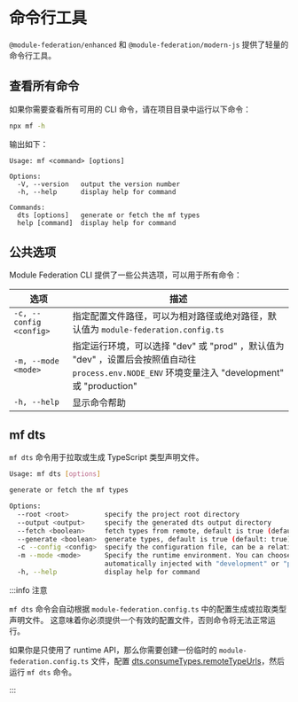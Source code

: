 # 命令行工具

`@module-federation/enhanced` 和 `@module-federation/modern-js` 提供了轻量的命令行工具。

## 查看所有命令

如果你需要查看所有可用的 CLI 命令，请在项目目录中运行以下命令：

```bash
npx mf -h
```

输出如下：

```text
Usage: mf <command> [options]

Options:
  -V, --version   output the version number
  -h, --help      display help for command

Commands:
  dts [options]   generate or fetch the mf types
  help [command]  display help for command
```

## 公共选项

Module Federation CLI 提供了一些公共选项，可以用于所有命令：

| 选项                       | 描述                                                                                                              |
| -------------------------- | ----------------------------------------------------------------------------------------------------------------- |
| `-c, --config <config>`    | 指定配置文件路径，可以为相对路径或绝对路径，默认值为 `module-federation.config.ts`      |
| `-m, --mode <mode>`        | 指定运行环境，可以选择 "dev" 或 "prod" ，默认值为 "dev" ，设置后会按照值自动往 `process.env.NODE_ENV` 环境变量注入  "development" 或 "production"   |
| `-h, --help`               | 显示命令帮助                                                                                                      |

## mf dts

`mf dts` 命令用于拉取或生成 TypeScript 类型声明文件。

```bash
Usage: mf dts [options]

generate or fetch the mf types

Options:
  --root <root>         specify the project root directory
  --output <output>     specify the generated dts output directory
  --fetch <boolean>     fetch types from remote, default is true (default: true)
  --generate <boolean>  generate types, default is true (default: true)
  -c --config <config>  specify the configuration file, can be a relative or absolute path
  -m --mode <mode>      Specify the runtime environment. You can choose "dev" or "prod". The default value is "dev". After setting, the process.env.NODE_ENV environment variable will be
                        automatically injected with "development" or "production" according to the value. (default: "dev")
  -h, --help            display help for command
```

:::info 注意

`mf dts` 命令会自动根据 `module-federation.config.ts` 中的配置生成或拉取类型声明文件。 这意味着你必须提供一个有效的配置文件，否则命令将无法正常运行。

如果你是只使用了 runtime API，那么你需要创建一份临时的 `module-federation.config.ts` 文件，配置 [dts.consumeTypes.remoteTypeUrls](../../configure/dts#remotetypeurls)，然后运行 `mf dts` 命令。

:::